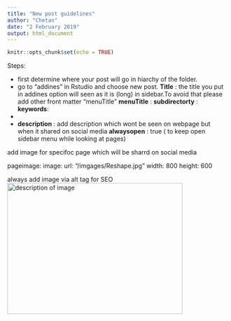 ```yaml
---
title: "New post guidelines"
author: "Chetan"
date: "2 February 2019"
output: html_document
---
```


```r
knitr::opts_chunk$set(echo = TRUE)
```

Steps:  

- first determine where your post will go in hiarchy of the folder.
- go to "addines" in Rstudio and choose new post.
**Title** : the title you put in addines option will seen as it is (long) in sidebar.To avoid that please add other front matter "menuTitle"
**menuTitle** :
**subdirectorty** : \desiredfolder [ do not forget \ before folder name, no need to put \ again after desired folder name]
**keywords**: 
-
-
**description** : add description which wont be seen on webpage but when it shared on social media
**alwaysopen** : true ( to keep open sidebar menu while looking at pages)

add image for specifoc page which will be sharrd on social media

pageimage:
  image:
    url: "/imgages/Reshape.jpg"
    width: 800
    height: 600


always add image via alt tag for SEO
<img alt="description of image" src="/images/xyz.png" height="300px" width="400px" />